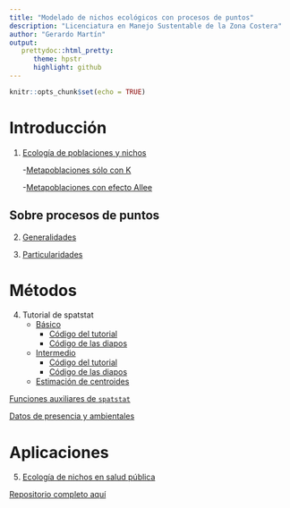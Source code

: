 ```yaml
---
title: "Modelado de nichos ecológicos con procesos de puntos"
description: "Licenciatura en Manejo Sustentable de la Zona Costera"
author: "Gerardo Martín"
output:
   prettydoc::html_pretty:
      theme: hpstr
      highlight: github
---
```


```r
knitr::opts_chunk$set(echo = TRUE)
```


# Introducción

1. [Ecología de poblaciones y nichos](13-Poblaciones-nichos-ecologicos.pdf)

    -[Metapoblaciones sólo con K](Scripts-meta/Metapoblaciones.R)
    
    -[Metapoblaciones con efecto Allee](Scripts-meta/Metapoblaciones-Allee.R)
    
## Sobre procesos de puntos

2.  [Generalidades](Generalidades.pdf)

3.  [Particularidades](Particularidades.pdf)

# Métodos

4. Tutorial de spatstat
    - [Básico](Tutorial-spatstat.pdf)
        - [Código del tutorial](Tutorial-1.R)
        - [Código de las diapos](Tutorial-spatstat.Rmd)
    - [Intermedio](Tutorial-spatstat-2.pdf)
        - [Código del tutorial](Tutorial-2.R)
        - [Código de las diapos](Tutorial-spatstat-2.Rmd)
    - [Estimación de centroides](Tutorial-centroides.R)
        
[Funciones auxiliares de `spatstat`](https://github.com/gerardommc/Curso-modelado-nichos/tree/main/Funciones-spatstat)

[Datos de presencia y ambientales](https://github.com/gerardommc/Curso-modelado-nichos/tree/main/Datos-centroide)

# Aplicaciones

5. [Ecología de nichos en salud pública](Aplicaciones.pdf)



[Repositorio completo aquí](https://github.com/gerardommc/Curso-modelado-nichos)